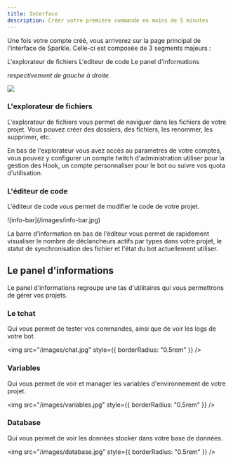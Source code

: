 ```yaml
---
title: Interface
description: Créer votre première commande en moins de 5 minutes
---
```


Une fois votre compte créé, vous arriverez sur la page principal de l'interface de Sparkle. Celle-ci est composée de 3 segments majeurs :

<CardGroup cols={3}>
<Card title="Explorer" icon="align-left" iconType="duotone" color="#ca8b04">
  L'explorateur de fichiers
</Card>

<Card title="Code" icon="code" iconType="duotone" color="#ca8b04">
  L'editeur de code
</Card>

<Card title="Panel" icon="objects-align-right" iconType="duotone" color="#ca8b04">
  Le panel d'informations
</Card>
</CardGroup>

_respectivement de gauche à droite._

<Frame>
  <img src="/images/IDE.jpg" style={{ borderRadius: "0.5rem" }} />
</Frame>

### L'explorateur de fichiers

L'explorateur de fichiers vous permet de naviguer dans les fichiers de votre projet. Vous pouvez créer des dossiers, des fichiers, les renommer, les supprimer, etc.

En bas de l'explorateur vous avez accès au parametres de votre comptes, vous pouvez y configurer un compte twitch d'administration utiliser pour la gestion des Hook, un compte personnaliser pour le bot ou suivre vos quota d'utilisation.

### L'éditeur de code

L'éditeur de code vous permet de modifier le code de votre projet.

<Frame>![info-bar](/images/info-bar.jpg)</Frame>

La barre d'information en bas de l'éditeur vous permet de rapidement visualiser le nombre de déclancheurs actifs par types dans votre projet, le statut de synchronisation des fichier et l'état du bot actuellement utiliser.

## Le panel d'informations

Le panel d'informations regroupe une tas d'utilitaires qui vous permettrons de gérer vos projets.

### Le tchat

Qui vous permet de tester vos commandes, ainsi que de voir les logs de votre bot.

<img src="/images/chat.jpg" style={{ borderRadius: "0.5rem" }} />

### Variables

Qui vous permet de voir et manager les variables d'environnement de votre projet.

<img src="/images/variables.jpg" style={{ borderRadius: "0.5rem" }} />

### Database

Qui vous permet de voir les données stocker dans votre base de données.

<img src="/images/database.jpg" style={{ borderRadius: "0.5rem" }} />
